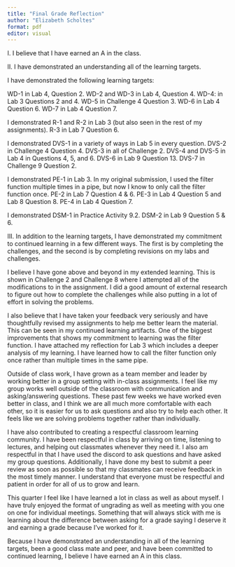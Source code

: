 ```yaml
---
title: "Final Grade Reflection"
author: "Elizabeth Scholtes"
format: pdf
editor: visual
---
```


I. I believe that I have earned an A in the class.

II\. I have demonstrated an understanding all of the learning targets.

I have demonstrated the following learning targets:

WD-1 in Lab 4, Question 2. WD-2 and WD-3 in Lab 4, Question 4. WD-4: in Lab 3 Questions 2 and 4. WD-5 in Challenge 4 Question 3. WD-6 in Lab 4 Question 6. WD-7 in Lab 4 Question 7.

I demonstrated R-1 and R-2 in Lab 3 (but also seen in the rest of my assignments). R-3 in Lab 7 Question 6.

I demonstrated DVS-1 in a variety of ways in Lab 5 in every question. DVS-2 in Challenge 4 Question 4. DVS-3 in all of Challenge 2. DVS-4 and DVS-5 in Lab 4 in Questions 4, 5, and 6. DVS-6 in Lab 9 Question 13. DVS-7 in Challenge 9 Question 2.

I demonstrated PE-1 in Lab 3. In my original submission, I used the filter function multiple times in a pipe, but now I know to only call the filter function once. PE-2 in Lab 7 Question 4 & 6. PE-3 in Lab 4 Question 5 and Lab 8 Question 8. PE-4 in Lab 4 Question 7.

I demonstrated DSM-1 in Practice Activity 9.2. DSM-2 in Lab 9 Question 5 & 6.

III\. In addition to the learning targets, I have demonstrated my commitment to continued learning in a few different ways. The first is by completing the challenges, and the second is by completing revisions on my labs and challenges.

I believe I have gone above and beyond in my extended learning. This is shown in Challenge 2 and Challenge 8 where I attempted all of the modifications to in the assignment. I did a good amount of external research to figure out how to complete the challenges while also putting in a lot of effort in solving the problems.

I also believe that I have taken your feedback very seriously and have thoughtfully revised my assignments to help me better learn the material. This can be seen in my continued learning artifacts. One of the biggest improvements that shows my commitment to learning was the filter function. I have attached my reflection for Lab 3 which includes a deeper analysis of my learning. I have learned how to call the filter function only once rather than multiple times in the same pipe.

Outside of class work, I have grown as a team member and leader by working better in a group setting with in-class assignments. I feel like my group works well outside of the classroom with communication and asking/answering questions. These past few weeks we have worked even better in class, and I think we are all much more comfortable with each other, so it is easier for us to ask questions and also try to help each other. It feels like we are solving problems together rather than individually.

I have also contributed to creating a respectful classroom learning community. I have been respectful in class by arriving on time, listening to lectures, and helping out classmates whenever they need it. I also am respectful in that I have used the discord to ask questions and have asked my group questions. Additionally, I have done my best to submit a peer review as soon as possible so that my classmates can receive feedback in the most timely manner. I understand that everyone must be respectful and patient in order for all of us to grow and learn.

This quarter I feel like I have learned a lot in class as well as about myself. I have truly enjoyed the format of ungrading as well as meeting with you one on one for individual meetings. Something that will always stick with me is learning about the difference between asking for a grade saying I deserve it and earning a grade because I've worked for it.

Because I have demonstrated an understanding in all of the learning targets, been a good class mate and peer, and have been committed to continued learning, I believe I have earned an A in this class.
